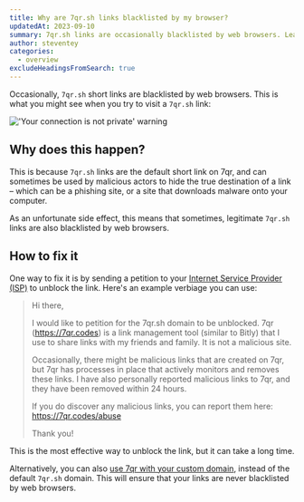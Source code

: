 ```yaml
---
title: Why are 7qr.sh links blacklisted by my browser?
updatedAt: 2023-09-10
summary: 7qr.sh links are occasionally blacklisted by web browsers. Learn more about why, and how to fix it.
author: steventey
categories:
  - overview
excludeHeadingsFromSearch: true
---
```


Occasionally, `7qr.sh` short links are blacklisted by web browsers. This is what you might see when you try to visit a `7qr.sh` link:

<Image
  alt="'Your connection is not private' warning"
  src="https://d2vwwcvoksz7ty.cloudfront.net/help/connection-not-private.png"
  width={1157}
  height={1040}
/>

## Why does this happen?

This is because `7qr.sh` links are the default short link on 7qr, and can sometimes be used by malicious actors to hide the true destination of a link – which can be a phishing site, or a site that downloads malware onto your computer.

As an unfortunate side effect, this means that sometimes, legitimate `7qr.sh` links are also blacklisted by web browsers.

## How to fix it

One way to fix it is by sending a petition to your [Internet Service Provider (ISP)](https://support.google.com/googlenest/answer/6246513) to unblock the link. Here's an example verbiage you can use:

> Hi there,
>
> I would like to petition for the 7qr.sh domain to be unblocked. 7qr (https://7qr.codes) is a link management tool (similar to Bitly) that I use to share links with my friends and family. It is not a malicious site.
>
> Occasionally, there might be malicious links that are created on 7qr, but 7qr has processes in place that actively monitors and removes these links. I have also personally reported malicious links to 7qr, and they have been removed within 24 hours.
>
> If you do discover any malicious links, you can report them here: https://7qr.codes/abuse
>
> Thank you!

This is the most effective way to unblock the link, but it can take a long time.

Alternatively, you can also [use 7qr with your custom domain](how-to-add-custom-domain), instead of the default `7qr.sh` domain. This will ensure that your links are never blacklisted by web browsers.
